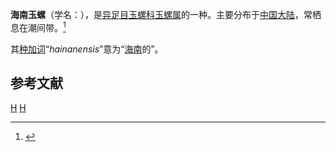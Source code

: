 {{Speciesbox 
| taxon = Natica hainanensis
| authority = Liu, 1977
}}
'''海南玉螺'''（学名：''{{lang|la|Natica hainanensis}}''），是[[异足目|异足目]][[玉螺科|玉螺科]][[玉螺属|玉螺属]]的一种。主要分布于[[中国大陆|中国大陆]]，常栖息在潮间带。<ref>{{cite web|url=http://shell.sinica.edu.tw/chinese/shellbase_detail.php?science_no=6216|title=国际贝库：海南玉螺|publisher=台湾贝类资料库|accessdate=2009-08-11|archive-url=https://web.archive.org/web/20160304105152/http://shell.sinica.edu.tw/chinese/shellbase_detail.php?science_no=6216|archive-date=2016-03-04|dead-url=yes}}</ref>

其[[种加词|种加词]]“''hainanensis''”意为“[[海南|海南]]的”。

== 参考文献 ==
{{reflist}}
{{taxonbar}}

[[Category:玉螺属|H]]
[[Category:1977年描述的动物|H]]
